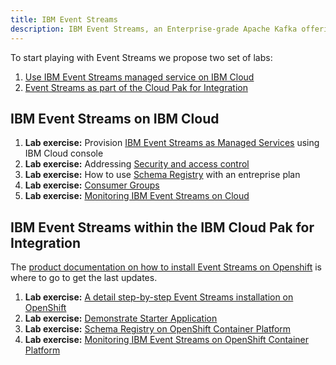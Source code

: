 ```yaml
---
title: IBM Event Streams
description: IBM Event Streams, an Enterprise-grade Apache Kafka offering
---
```


To start playing with Event Streams we propose two set of labs:

1. [Use IBM Event Streams managed service on IBM Cloud](/#ibm-event-streams-on-ibm-cloud)
1. [Event Streams as part of the Cloud Pak for Integration](#ibm-event-streams-on-the-ibm-cloud-pak-for-integration)

## IBM Event Streams on IBM Cloud

1. **Lab exercise:** Provision [IBM Event Streams as Managed Services](/technology/event-streams/es-maas/es-cloud/) using IBM Cloud console
2. **Lab exercise:** Addressing [Security and access control](/technology/event-streams/es-maas/security/)
3. **Lab exercise:** How to use [Schema Registry](/use-cases/schema-registry-on-cloud/) with an entreprise plan
4. **Lab exercise:** [Consumer Groups](/technology/event-streams/consumergrp/)
5. **Lab exercise:** [Monitoring IBM Event Streams on Cloud](/use-cases/monitoring-on-cloud/)

## IBM Event Streams within the IBM Cloud Pak for Integration

The [product documentation on how to install Event Streams on Openshift](https://ibm.github.io/event-streams/installing/installing/) is where to go
to get the last updates.

1. **Lab exercise:** [A detail step-by-step Event Streams installation on OpenShift](/technology/event-streams/es-cp4i/)
1. **Lab exercise:** [Demonstrate Starter Application](/technology/event-streams/starter-app)
1. **Lab exercise:** [Schema Registry on OpenShift Container Platform](/use-cases/schema-registry-on-ocp/)
1. **Lab exercise:** [Monitoring IBM Event Streams on OpenShift Container Platform](/use-cases/monitoring-on-ocp/)
